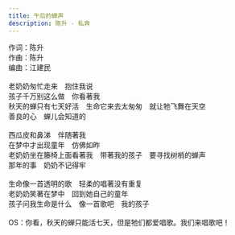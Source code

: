 ```yaml
---
title: 午后的蝉声
description: 陈升 - 私奔
---
```


作词：陈升<br />作曲：陈升<br />编曲：江建民<br /><br />老奶奶匆忙走来　抱住我说<br />孩子千万别这么做　你看著我<br />秋天的蝉只有七天好活　生命它来去太匆匆　就让牠飞舞在天空<br />善良的心　蝉儿会知道的<br /><br />西瓜皮和鼻涕　伴随著我<br />在梦中才出现童年　仿佛如昨<br />老奶奶坐在籐椅上面看著我　带著我的孩子　要寻找树梢的蝉声<br />那年的事　奶奶不记得牢<br /><br />生命像一首透明的歌　轻柔的唱著没有重复<br />老奶奶笑著在梦中　回到她自己的童年<br />孩子问我生命是什么　像一首歌吧　我的孩子<br /><br />OS：你看，秋天的蝉只能活七天，但是牠们都爱唱歌。我们来唱歌吧！